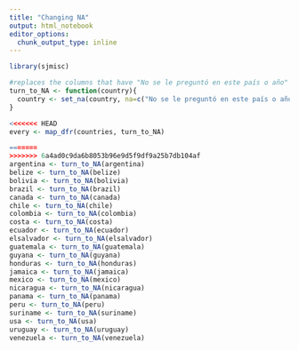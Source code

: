 ```yaml
---
title: "Changing NA"
output: html_notebook
editor_options: 
  chunk_output_type: inline
---
```


```r
library(sjmisc)

#replaces the columns that have "No se le preguntó en este país o año" with NA
turn_to_NA <- function(country){
  country <- set_na(country, na=c("No se le preguntó en este país o año"), as.tag= TRUE)
}

<<<<<<< HEAD
every <- map_dfr(countries, turn_to_NA)

=======
>>>>>>> 6a4ad0c9da6b8053b96e9d5f9df9a25b7db104af
argentina <- turn_to_NA(argentina)
belize <- turn_to_NA(belize)
bolivia <- turn_to_NA(bolivia)
brazil <- turn_to_NA(brazil)
canada <- turn_to_NA(canada)
chile <- turn_to_NA(chile)
colombia <- turn_to_NA(colombia)
costa <- turn_to_NA(costa)
ecuador <- turn_to_NA(ecuador)
elsalvador <- turn_to_NA(elsalvador)
guatemala <- turn_to_NA(guatemala)
guyana <- turn_to_NA(guyana)
honduras <- turn_to_NA(honduras)
jamaica <- turn_to_NA(jamaica)
mexico <- turn_to_NA(mexico)
nicaragua <- turn_to_NA(nicaragua)
panama <- turn_to_NA(panama)
peru <- turn_to_NA(peru)
suriname <- turn_to_NA(suriname)
usa <- turn_to_NA(usa)
uruguay <- turn_to_NA(uruguay)
venezuela <- turn_to_NA(venezuela)



```

